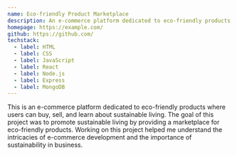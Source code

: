 ```yaml
---
name: Eco-friendly Product Marketplace
description: An e-commerce platform dedicated to eco-friendly products where users can buy, sell, and learn about sustainable living.
homepage: https://example.com/
github: https://github.com/
techstack:
  - label: HTML
  - label: CSS
  - label: JavaScript
  - label: React
  - label: Node.js
  - label: Express
  - label: MongoDB
---
```


This is an e-commerce platform dedicated to eco-friendly products where users can buy, sell, and learn about sustainable living. The goal of this project was to promote sustainable living by providing a marketplace for eco-friendly products. Working on this project helped me understand the intricacies of e-commerce development and the importance of sustainability in business.